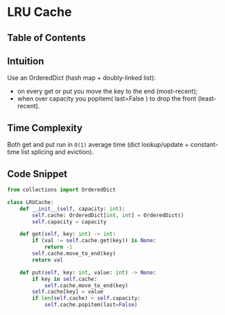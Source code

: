 # LRU Cache

## Table of Contents


## Intuition
Use an OrderedDict (hash map + doubly-linked list):
* on every get or put you move the key to the end (most-recent); 
* when over capacity you popitem( <CodeStep step={1}>last=False</CodeStep> ) to drop the front (least-recent).

## Time Complexity
Both get and put run in `O(1)` average time (dict lookup/update + constant-time list splicing and eviction).



## Code Snippet
```python meta="{5}/last//move_to_end/ lru.py"
from collections import OrderedDict

class LRUCache:
    def __init__(self, capacity: int):
        self.cache: OrderedDict[int, int] = OrderedDict()
        self.capacity = capacity

    def get(self, key: int) -> int:
        if (val := self.cache.get(key)) is None:
            return -1
        self.cache.move_to_end(key)
        return val

    def put(self, key: int, value: int) -> None:
        if key in self.cache:
            self.cache.move_to_end(key)
        self.cache[key] = value
        if len(self.cache) > self.capacity:
            self.cache.popitem(last=False)      
```



